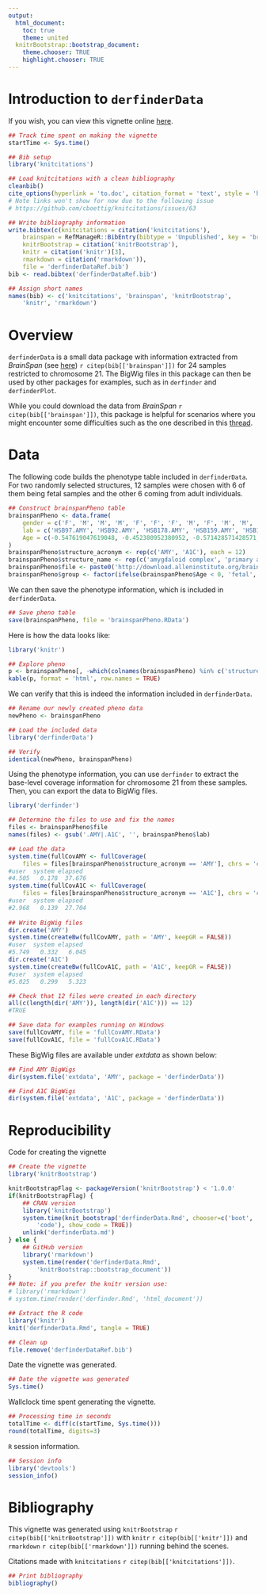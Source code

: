 ```yaml
---
output:
  html_document:
    toc: true
    theme: united
  knitrBootstrap::bootstrap_document:
    theme.chooser: TRUE
    highlight.chooser: TRUE
---
```


<!--
%\VignetteEngine{knitr::rmarkdown}
%\VignetteIndexEntry{Introduction to derfinderData}
-->

Introduction to `derfinderData`
===============================

If you wish, you can view this vignette online [here](http://lcolladotor.github.io/derfinderData/).

```r
## Track time spent on making the vignette
startTime <- Sys.time()

## Bib setup
library('knitcitations')

## Load knitcitations with a clean bibliography
cleanbib()
cite_options(hyperlink = 'to.doc', citation_format = 'text', style = 'html')
# Note links won't show for now due to the following issue
# https://github.com/cboettig/knitcitations/issues/63

## Write bibliography information
write.bibtex(c(knitcitations = citation('knitcitations'),
    brainspan = RefManageR::BibEntry(bibtype = 'Unpublished', key = 'brainspan', title = 'Atlas of the Developing Human Brain [Internet]. Funded by ARRA Awards 1RC2MH089921-01, 1RC2MH090047-01, and 1RC2MH089929-01.', author = 'BrainSpan', year = 2011, url = 'http://developinghumanbrain.org'),
    knitrBootstrap = citation('knitrBootstrap'), 
    knitr = citation('knitr')[3],
    rmarkdown = citation('rmarkdown')),
    file = 'derfinderDataRef.bib')
bib <- read.bibtex('derfinderDataRef.bib')

## Assign short names
names(bib) <- c('knitcitations', 'brainspan', 'knitrBootstrap',
    'knitr', 'rmarkdown')
```


# Overview

`derfinderData` is a small data package with information extracted from _BrainSpan_ (see [here](http://download.alleninstitute.org/brainspan/MRF_BigWig_Gencode_v10/bigwig/)) `r citep(bib[['brainspan']])` for 24 samples restricted to chromosome 21. The BigWig files in this package can then be used by other packages for examples, such as in `derfinder` and `derfinderPlot`. 

While you could download the data from _BrainSpan_ `r citep(bib[['brainspan']])`, this package is helpful for scenarios where you might encounter some difficulties such as the one described in this [thread](https://stat.ethz.ch/pipermail/bioc-devel/2014-September/006329.html).


# Data

The following code builds the phenotype table included in `derfinderData`. For two randomly selected structures, 12 samples were chosen with 6 of them being fetal samples and the other 6 coming from adult individuals.

```r
## Construct brainspanPheno table
brainspanPheno <- data.frame(
    gender = c('F', 'M', 'M', 'M', 'F', 'F', 'F', 'M', 'F', 'M', 'M', 'F', 'M', 'M', 'M', 'M', 'F', 'F', 'F', 'M', 'F', 'M', 'M', 'F'),
    lab = c('HSB97.AMY', 'HSB92.AMY', 'HSB178.AMY', 'HSB159.AMY', 'HSB153.AMY', 'HSB113.AMY', 'HSB130.AMY', 'HSB136.AMY', 'HSB126.AMY', 'HSB145.AMY', 'HSB123.AMY', 'HSB135.AMY', 'HSB114.A1C', 'HSB103.A1C', 'HSB178.A1C', 'HSB154.A1C', 'HSB150.A1C', 'HSB149.A1C', 'HSB130.A1C', 'HSB136.A1C', 'HSB126.A1C', 'HSB145.A1C', 'HSB123.A1C', 'HSB135.A1C'),
    Age = c(-0.547619047619048, -0.452380952380952, -0.571428571428571, -0.380952380952381, -0.666666666666667, -0.666666666666667, 21, 23, 30, 36, 37, 40, -0.642857142857143, -0.642857142857143, -0.571428571428571, -0.571428571428571, -0.666666666666667, -0.642857142857143, 21, 23, 30, 36, 37, 40)
)
brainspanPheno$structure_acronym <- rep(c('AMY', 'A1C'), each = 12)
brainspanPheno$structure_name <- rep(c('amygdaloid complex', 'primary auditory cortex (core)'), each = 12)
brainspanPheno$file <- paste0('http://download.alleninstitute.org/brainspan/MRF_BigWig_Gencode_v10/bigwig/', brainspanPheno$lab, '.bw')
brainspanPheno$group <- factor(ifelse(brainspanPheno$Age < 0, 'fetal', 'adult'), levels = c('fetal', 'adult'))
```

We can then save the phenotype information, which is included in `derfinderData`.

```r
## Save pheno table
save(brainspanPheno, file = 'brainspanPheno.RData')
```

Here is how the data looks like:

```r
library('knitr')

## Explore pheno
p <- brainspanPheno[, -which(colnames(brainspanPheno) %in% c('structure_acronym', 'structure_name', 'file'))]
kable(p, format = 'html', row.names = TRUE)
```

We can verify that this is indeed the information included in `derfinderData`.


```r
## Rename our newly created pheno data
newPheno <- brainspanPheno

## Load the included data
library('derfinderData')

## Verify
identical(newPheno, brainspanPheno)
```

Using the phenotype information, you can use `derfinder` to extract the base-level coverage information for chromosome 21 from these samples. Then, you can export the data to BigWig files.

```r
library('derfinder')

## Determine the files to use and fix the names
files <- brainspanPheno$file
names(files) <- gsub('.AMY|.A1C', '', brainspanPheno$lab)

## Load the data
system.time(fullCovAMY <- fullCoverage(
    files = files[brainspanPheno$structure_acronym == 'AMY'], chrs = 'chr21'))
#user  system elapsed 
#4.505   0.178  37.676 
system.time(fullCovA1C <- fullCoverage(
    files = files[brainspanPheno$structure_acronym == 'A1C'], chrs = 'chr21'))
#user  system elapsed 
#2.968   0.139  27.704
    
## Write BigWig files
dir.create('AMY')
system.time(createBw(fullCovAMY, path = 'AMY', keepGR = FALSE))
#user  system elapsed 
#5.749   0.332   6.045
dir.create('A1C')
system.time(createBw(fullCovA1C, path = 'A1C', keepGR = FALSE))
#user  system elapsed 
#5.025   0.299   5.323 

## Check that 12 files were created in each directory
all(c(length(dir('AMY')), length(dir('A1C'))) == 12)
#TRUE

## Save data for examples running on Windows
save(fullCovAMY, file = 'fullCovAMY.RData')
save(fullCovA1C, file = 'fullCovA1C.RData')
```

These BigWig files are available under _extdata_ as shown below:

```r
## Find AMY BigWigs
dir(system.file('extdata', 'AMY', package = 'derfinderData'))

## Find A1C BigWigs
dir(system.file('extdata', 'A1C', package = 'derfinderData'))
```




# Reproducibility

Code for creating the vignette

```r
## Create the vignette
library('knitrBootstrap') 

knitrBootstrapFlag <- packageVersion('knitrBootstrap') < '1.0.0'
if(knitrBootstrapFlag) {
    ## CRAN version
    library('knitrBootstrap')
    system.time(knit_bootstrap('derfinderData.Rmd', chooser=c('boot',
        'code'), show_code = TRUE))
    unlink('derfinderData.md')
} else {
    ## GitHub version
    library('rmarkdown')
    system.time(render('derfinderData.Rmd',
        'knitrBootstrap::bootstrap_document'))
}
## Note: if you prefer the knitr version use:
# library('rmarkdown')
# system.time(render('derfinder.Rmd', 'html_document'))

## Extract the R code
library('knitr')
knit('derfinderData.Rmd', tangle = TRUE)

## Clean up
file.remove('derfinderDataRef.bib')
```

Date the vignette was generated.

```r
## Date the vignette was generated
Sys.time()
```

Wallclock time spent generating the vignette.

```r
## Processing time in seconds
totalTime <- diff(c(startTime, Sys.time()))
round(totalTime, digits=3)
```

`R` session information.

```r
## Session info
library('devtools')
session_info()
```

# Bibliography

This vignette was generated using `knitrBootstrap` `r citep(bib[['knitrBootstrap']])`
with `knitr` `r citep(bib[['knitr']])` and `rmarkdown` `r citep(bib[['rmarkdown']])` running behind the scenes.

Citations made with `knitcitations` `r citep(bib[['knitcitations']])`.

```r
## Print bibliography
bibliography()
```
